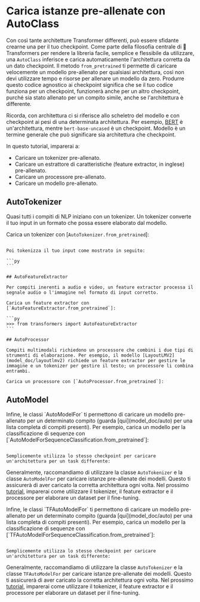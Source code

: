 <!--Copyright 2022 The HuggingFace Team. All rights reserved.

Licensed under the Apache License, Version 2.0 (the "License"); you may not use this file except in compliance with
the License. You may obtain a copy of the License at

http://www.apache.org/licenses/LICENSE-2.0

Unless required by applicable law or agreed to in writing, software distributed under the License is distributed on
an "AS IS" BASIS, WITHOUT WARRANTIES OR CONDITIONS OF ANY KIND, either express or implied. See the License for the
specific language governing permissions and limitations under the License.
-->

# Carica istanze pre-allenate con AutoClass

Con così tante architetture Transformer differenti, può essere sfidante crearne una per il tuo checkpoint. Come parte della filosofia centrale di 🤗 Transformers per rendere la libreria facile, semplice e flessibile da utilizzare, una `AutoClass` inferisce e carica automaticamente l'architettura corretta da un dato checkpoint. Il metodo `from_pretrained` ti permette di caricare velocemente un modello pre-allenato per qualsiasi architettura, così non devi utilizzare tempo e risorse per allenare un modello da zero. Produrre questo codice agnostico ai checkpoint significa che se il tuo codice funziona per un checkpoint, funzionerà anche per un altro checkpoint, purché sia stato allenato per un compito simile, anche se l'architettura è differente.

<Tip>

Ricorda, con architettura ci si riferisce allo scheletro del modello e con checkpoint ai pesi di una determinata architettura. Per esempio, [BERT](https://huggingface.co/bert-base-uncased) è un'architettura, mentre `bert-base-uncased` è un checkpoint. Modello è un termine generale che può significare sia architettura che checkpoint.

</Tip>

In questo tutorial, imparerai a:

* Caricare un tokenizer pre-allenato.
* Caricare un estrattore di caratteristiche (feature extractor, in inglese) pre-allenato.
* Caricare un processore pre-allenato.
* Caricare un modello pre-allenato.

## AutoTokenizer

Quasi tutti i compiti di NLP iniziano con un tokenizer. Un tokenizer converte il tuo input in un formato che possa essere elaborato dal modello.

Carica un tokenizer con [`AutoTokenizer.from_pretrained`]:

``````

Poi tokenizza il tuo input come mostrato in seguito:

```py
```

## AutoFeatureExtractor

Per compiti inerenti a audio e video, un feature extractor processa il segnale audio o l'immagine nel formato di input corretto.

Carica un feature extractor con [`AutoFeatureExtractor.from_pretrained`]:

```py
>>> from transformers import AutoFeatureExtractor
```

## AutoProcessor

Compiti multimodali richiedono un processore che combini i due tipi di strumenti di elaborazione. Per esempio, il modello [LayoutLMV2](model_doc/layoutlmv2) richiede un feature extractor per gestire le immagine e un tokenizer per gestire il testo; un processore li combina entrambi.

Carica un processore con [`AutoProcessor.from_pretrained`]:

``````

## AutoModel

<frameworkcontent>
<pt>
Infine, le classi `AutoModelFor` ti permettono di caricare un modello pre-allenato per un determinato compito (guarda [qui](model_doc/auto) per una lista completa di compiti presenti). Per esempio, carica un modello per la classificazione di sequenze con [`AutoModelForSequenceClassification.from_pretrained`]:

``````

Semplicemente utilizza lo stesso checkpoint per caricare un'architettura per un task differente:

``````

Generalmente, raccomandiamo di utilizzare la classe `AutoTokenizer` e la classe `AutoModelFor` per caricare istanze pre-allenate dei modelli. Questo ti assicurerà di aver caricato la corretta architettura ogni volta. Nel prossimo [tutorial](preprocessing), imparerai come utilizzare il tokenizer, il feature extractor e il processore per elaborare un dataset per il fine-tuning.

</pt>
<tf>
Infine, le classi `TFAutoModelFor` ti permettono di caricare un modello pre-allenato per un determinato compito (guarda [qui](model_doc/auto) per una lista completa di compiti presenti). Per esempio, carica un modello per la classificazione di sequenze con [`TFAutoModelForSequenceClassification.from_pretrained`]:

``````

Semplicemente utilizza lo stesso checkpoint per caricare un'architettura per un task differente:

``````

Generalmente, raccomandiamo di utilizzare la classe `AutoTokenizer` e la classe `TFAutoModelFor` per caricare istanze pre-allenate dei modelli. Questo ti assicurerà di aver caricato la corretta architettura ogni volta. Nel prossimo [tutorial](preprocessing), imparerai come utilizzare il tokenizer, il feature extractor e il processore per elaborare un dataset per il fine-tuning.
</tf>
</frameworkcontent>

